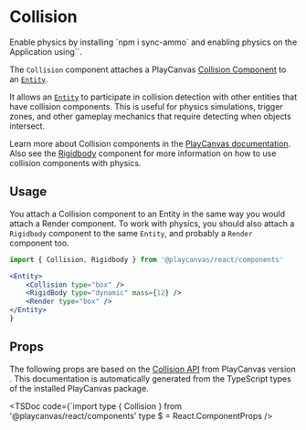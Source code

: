 # Collision

 
<Callout type="info" emoji="️💡">
  Enable physics by installing `npm i sync-ammo` and enabling physics on the Application using`<Application usePhysics/>`.
</Callout>

The `Collision` component attaches a PlayCanvas [Collision Component](https://api.playcanvas.com/classes/Engine.CollisionComponent.html) to an [`Entity`](/docs/api/entity).

It allows an [`Entity`](/docs/api/entity) to participate in collision detection with other entities that have collision components. This is useful for physics simulations, trigger zones, and other gameplay mechanics that require detecting when objects intersect.

Learn more about Collision components in the [PlayCanvas documentation](https://api.playcanvas.com/classes/Engine.CollisionComponent.html). Also see the [Rigidbody](/api/components/rigidbody) component for more information on how to use collision components with physics.

## Usage

You attach a Collision component to an Entity in the same way you would attach a Render component. To work with physics, you should also attach a `Rigidbody` component to the same `Entity`, and probably a `Render` component too.

```jsx copy
import { Collision, Rigidbody } from '@playcanvas/react/components'

<Entity>
    <Collision type="box" />
    <RigidBody type="dynamic" mass={12} />
    <Render type="box" />
</Entity>
}
```

## Props

The following props are based on the [Collision API](https://developer.playcanvas.com/en/api/pc.CollisionComponent.html) from PlayCanvas version **<PcVersion />**. This documentation is automatically generated from the TypeScript types of the installed PlayCanvas package.

<TSDoc
  code={`import type { Collision } from '@playcanvas/react/components'
type $ = React.ComponentProps<typeof Collision>
/>
